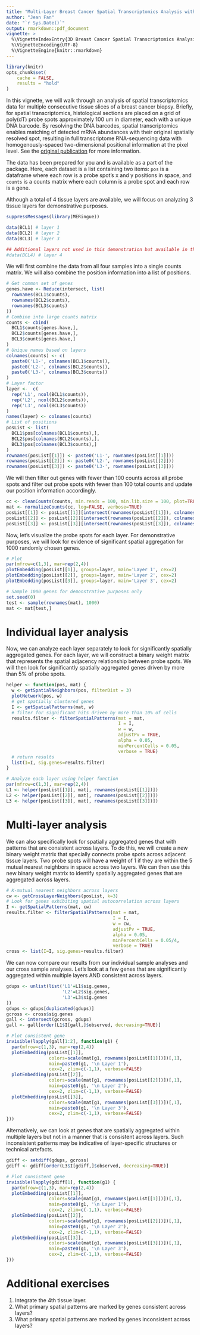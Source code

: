 ```yaml
---
title: "Multi-Layer Breast Cancer Spatial Transcriptomics Analysis with MERingue"
author: "Jean Fan"
date: "`r Sys.Date()`"
output: rmarkdown::pdf_document
vignette: >
  %\VignetteIndexEntry{3D Breast Cancer Spatial Transcriptomics Analysis with MERingue}
  %\VignetteEncoding{UTF-8}
  %\VignetteEngine{knitr::rmarkdown}
---
```


```r
library(knitr)
opts_chunk$set(
    cache = FALSE, 
    results = "hold"
)
```

In this vignette, we will walk through an analysis of spatial transcriptomics data for multiple consecutive tissue slices of a breast cancer biopsy. Briefly, for spatial transcriptomics, histological sections are placed on a grid of poly(dT) probe spots approximately 100 um in diameter, each with a unique DNA barcode. By resolving the DNA barcodes, spatial transcriptomics enables matching of detected mRNA abundances with their original spatially resolved spot, resulting in full transcriptome RNA-sequencing data with homogenously-spaced two-dimensional positional information at the pixel level. See the [original publication](http://science.sciencemag.org/content/353/6294/78) for more information.

The data has been prepared for you and is available as a part of the package. Here, each dataset is a list containing two items: `pos` is a dataframe where each row is a probe spot's x and y positions in space, and `counts` is a counts matrix where each column is a probe spot and each row is a gene.

Although a total of 4 tissue layers are available, we will focus on analyzing 3 tissue layers for demonstrative purposes.

```r
suppressMessages(library(MERingue))

data(BCL1) # layer 1
data(BCL2) # layer 2
data(BCL3) # layer 3

## Additional layers not used in this demonstration but available in the package
#data(BCL4) # layer 4
```

We will first combine the data from all four samples into a single counts matrix. We will also combine the position information into a list of positions. 

```r
# Get common set of genes
genes.have <- Reduce(intersect, list(
  rownames(BCL1$counts),
  rownames(BCL2$counts),
  rownames(BCL3$counts)
))
# Combine into large counts matrix
counts <- cbind(
  BCL1$counts[genes.have,],
  BCL2$counts[genes.have,],
  BCL3$counts[genes.have,]
)
# Unique names based on layers
colnames(counts) <- c(
  paste0('L1-', colnames(BCL1$counts)),
  paste0('L2-', colnames(BCL2$counts)),
  paste0('L3-', colnames(BCL3$counts))
)
# Layer factor
layer <-  c(
  rep('L1', ncol(BCL1$counts)),
  rep('L2', ncol(BCL2$counts)),
  rep('L3', ncol(BCL3$counts))
)
names(layer) <- colnames(counts)
# List of positions
posList <- list(
  BCL1$pos[colnames(BCL1$counts),],
  BCL2$pos[colnames(BCL2$counts),],
  BCL3$pos[colnames(BCL3$counts),]
)
rownames(posList[[1]]) <- paste0('L1-', rownames(posList[[1]]))
rownames(posList[[2]]) <- paste0('L2-', rownames(posList[[2]]))
rownames(posList[[3]]) <- paste0('L3-', rownames(posList[[3]]))
```

We will then filter out genes with fewer than 100 counts across all probe spots and filter out probe spots with fewer than 100 total counts and update our position information accordingly. 

```r
cc <- cleanCounts(counts, min.reads = 100, min.lib.size = 100, plot=TRUE)
mat <- normalizeCounts(cc, log=FALSE, verbose=TRUE)
posList[[1]] <- posList[[1]][intersect(rownames(posList[[1]]), colnames(mat)),]
posList[[2]] <- posList[[2]][intersect(rownames(posList[[2]]), colnames(mat)),]
posList[[3]] <- posList[[3]][intersect(rownames(posList[[3]]), colnames(mat)),]
```

Now, let's visualize the probe spots for each layer. For demonstrative purposes, we will look for evidence of significant spatial aggregation for 1000 randomly chosen genes. 

```r
# Plot
par(mfrow=c(1,3), mar=rep(2,4))
plotEmbedding(posList[[1]], groups=layer, main='Layer 1', cex=2)
plotEmbedding(posList[[2]], groups=layer, main='Layer 2', cex=2)
plotEmbedding(posList[[3]], groups=layer, main='Layer 3', cex=2)

# Sample 1000 genes for demonstrative purposes only
set.seed(0)
test <- sample(rownames(mat), 1000)
mat <- mat[test,]
```

# Individual layer analysis

Now, we can analyze each layer separately to look for significantly spatially aggregated genes. For each layer, we will construct a binary weight matrix that represents the spatial adjacency relationship between probe spots. We will then look for significantly spatially aggregated genes driven by more than 5% of probe spots. 

```r
helper <- function(pos, mat) {
  w <- getSpatialNeighbors(pos, filterDist = 3)
  plotNetwork(pos, w)
  # get spatially clustered genes
  I <- getSpatialPatterns(mat, w)
  # filter for significant hits driven by more than 10% of cells
  results.filter <- filterSpatialPatterns(mat = mat,
                                          I = I,
                                          w = w,
                                          adjustPv = TRUE,
                                          alpha = 0.05,
                                          minPercentCells = 0.05,
                                          verbose = TRUE)
  # return results
  list(I=I, sig.genes=results.filter)
}

# Analyze each layer using helper function
par(mfrow=c(1,3), mar=rep(2,4))
L1 <- helper(posList[[1]], mat[, rownames(posList[[1]])])
L2 <- helper(posList[[2]], mat[, rownames(posList[[2]])])
L3 <- helper(posList[[3]], mat[, rownames(posList[[3]])])
````

# Multi-layer analysis

We can also specifically look for spatially aggregated genes that with patterns that are consistent across layers. To do this, we will create a new binary weight matrix that specially connects probe spots across adjacent tissue layers. Two probe spots will have a weight of 1 if they are within the 5 mutual nearest neighbors in space across two layers. We can then use this new binary weight matrix to identify spatially aggregated genes that are aggregated across layers. 

```r
# K-mutual nearest neighbors across layers
cw <- getCrossLayerNeighbors(posList, k=3)
# Look for genes exhibiting spatial autocorrelation across layers
I <- getSpatialPatterns(mat, cw)
results.filter <- filterSpatialPatterns(mat = mat,
                                        I = I,
                                        w = cw,
                                        adjustPv = TRUE,
                                        alpha = 0.05,
                                        minPercentCells = 0.05/4,
                                        verbose = TRUE)
cross <- list(I=I, sig.genes=results.filter)
```

We can now compare our results from our individual sample analyses and our cross sample analyses. Let's look at a few genes that are significantly aggregated within multiple layers AND consistent across layers.

```r
gdups <- unlist(list('L1'=L1$sig.genes, 
                     'L2'=L2$sig.genes, 
                     'L3'=L3$sig.genes
))
gdups <- gdups[duplicated(gdups)]
gcross <- cross$sig.genes
gall <- intersect(gcross, gdups)
gall <- gall[order(L1$I[gall,]$observed, decreasing=TRUE)]

# Plot consistent gene
invisible(lapply(gall[1:2], function(g1) {
  par(mfrow=c(1,3), mar=rep(2,4))
  plotEmbedding(posList[[1]], 
                colors=scale(mat[g1, rownames(posList[[1]])])[,1], 
                main=paste0(g1, '\n Layer 1'),
                cex=2, zlim=c(-1,1), verbose=FALSE)
  plotEmbedding(posList[[2]], 
                colors=scale(mat[g1, rownames(posList[[2]])])[,1], 
                main=paste0(g1, '\n Layer 2'), 
                cex=2, zlim=c(-1,1), verbose=FALSE)
  plotEmbedding(posList[[3]], 
                colors=scale(mat[g1, rownames(posList[[3]])])[,1], 
                main=paste0(g1, '\n Layer 3'), 
                cex=2, zlim=c(-1,1), verbose=FALSE)
}))

```

Alternatively, we can look at genes that are spatially aggregated within multiple layers but not in a manner that is consistent across layers. Such inconsistent patterns may be indicative of layer-specific structures or technical artefacts. 

```r
gdiff <- setdiff(gdups, gcross)
gdiff <- gdiff[order(L3$I[gdiff,]$observed, decreasing=TRUE)]

# Plot consistent gene
invisible(lapply(gdiff[1], function(g1) {
  par(mfrow=c(1,3), mar=rep(2,4))
  plotEmbedding(posList[[1]], 
                colors=scale(mat[g1, rownames(posList[[1]])])[,1], 
                main=paste0(g1, '\n Layer 1'),
                cex=2, zlim=c(-1,1), verbose=FALSE)
  plotEmbedding(posList[[2]], 
                colors=scale(mat[g1, rownames(posList[[2]])])[,1], 
                main=paste0(g1, '\n Layer 2'), 
                cex=2, zlim=c(-1,1), verbose=FALSE)
  plotEmbedding(posList[[3]], 
                colors=scale(mat[g1, rownames(posList[[3]])])[,1], 
                main=paste0(g1, '\n Layer 3'), 
                cex=2, zlim=c(-1,1), verbose=FALSE)
}))
```

# Additional exercises

1. Integrate the 4th tissue layer.
2. What primary spatial patterns are marked by genes consistent across layers?
3. What primary spatial patterns are marked by genes inconsistent across layers?
